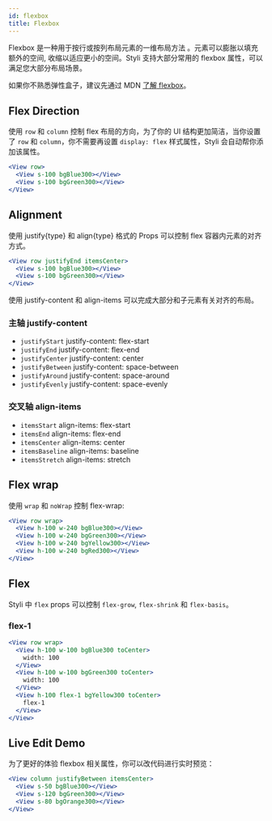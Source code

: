 ```yaml
---
id: flexbox
title: Flexbox
---
```


Flexbox 是一种用于按行或按列布局元素的一维布局方法 。元素可以膨胀以填充额外的空间, 收缩以适应更小的空间。Styli 支持大部分常用的 flexbox 属性，可以满足您大部分布局场景。

如果你不熟悉弹性盒子，建议先通过 MDN [了解 flexbox](https://developer.mozilla.org/zh-CN/docs/Learn/CSS/CSS_layout/Flexbox)。

## Flex Direction

使用 `row` 和 `column` 控制 flex 布局的方向，为了你的 UI 结构更加简洁，当你设置了 `row` 和 `column`，你不需要再设置 `display: flex` 样式属性，Styli 会自动帮你添加该属性。

```jsx live
<View row>
  <View s-100 bgBlue300></View>
  <View s-100 bgGreen300></View>
</View>
```

## Alignment

使用 justify{type} 和 align{type} 格式的 Props 可以控制 flex 容器内元素的对齐方式。

```jsx live
<View row justifyEnd itemsCenter>
  <View s-100 bgBlue300></View>
  <View s-100 bgGreen300></View>
</View>
```

使用 justify-content 和 align-items 可以完成大部分和子元素有关对齐的布局。

### 主轴 **justify-content**

- `justifyStart` justify-content: flex-start
- `justifyEnd` justify-content: flex-end
- `justifyCenter` justify-content: center
- `justifyBetween` justify-content: space-between
- `justifyAround` justify-content: space-around
- `justifyEvenly` justify-content: space-evenly

### 交叉轴 **align-items**

- `itemsStart` align-items: flex-start
- `itemsEnd` align-items: flex-end
- `itemsCenter` align-items: center
- `itemsBaseline` align-items: baseline
- `itemsStretch` align-items: stretch

## Flex wrap

使用 `wrap` 和 `noWrap` 控制 flex-wrap:

```jsx live
<View row wrap>
  <View h-100 w-240 bgBlue300></View>
  <View h-100 w-240 bgGreen300></View>
  <View h-100 w-240 bgYellow300></View>
  <View h-100 w-240 bgRed300></View>
</View>
```

## Flex

Styli 中 `flex` props 可以控制 `flex-grow`, `flex-shrink` 和 `flex-basis`。

### flex-1

```jsx live
<View row wrap>
  <View h-100 w-100 bgBlue300 toCenter>
    width: 100
  </View>
  <View h-100 w-100 bgGreen300 toCenter>
    width: 100
  </View>
  <View h-100 flex-1 bgYellow300 toCenter>
    flex-1
  </View>
</View>
```

## Live Edit Demo

为了更好的体验 flexbox 相关属性，你可以改代码进行实时预览：

```jsx live
<View column justifyBetween itemsCenter>
  <View s-50 bgBlue300></View>
  <View s-120 bgGreen300></View>
  <View s-80 bgOrange300></View>
</View>
```
